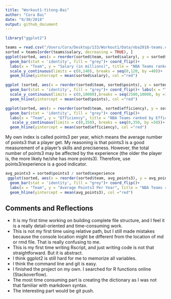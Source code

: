 ```yaml
---
title: "Workout1-Yitong-Bai"
author: "Cora Bai"
date: "9/30/2018"
output: github_document
---
```

```r
library("ggplot2")
```

```r
teams = read.csv("/Users/Cora/Desktop/133/Workout1/Data/nba2018-teams.csv")
sorted = teams[order(teams$salary, decreasing = TRUE), ]
ggplot(sorted, aes(x = reorder(sorted$team, sorted$salary), y = sorted$salary))+ 
  geom_bar(stat = 'identity', fill = "grey")+ coord_flip()+
  labs(x = "Team", y = "Salary (in millions)", title = "NBA Teams ranked by Total Salary")+ 
  scale_y_continuous(limits = c(0,140), breaks = seq(0,120, by =40))+
  geom_hline(yintercept = mean(sorted$salary), col ="red")
```




```r

ggplot (sorted, aes(x = reorder(sorted$team, sorted$points), y = sorted$points)) +
  geom_bar(stat = 'identity', fill = "grey")+ coord_flip()+ labs(x = "Team", y = "Points", title = "NBA Teams ranked by Total Points") + 
  scale_y_continuous(limits = c(0,10000),breaks = seq(2500,10000, by =1500)) +
  geom_hline(yintercept = mean(sorted$points), col ="red")

```
```r
ggplot(sorted, aes(x = reorder(sorted$team, sorted$efficiency), y = sorted$efficiency))+ 
  geom_bar(stat = 'identity', fill = "grey")+ coord_flip()+
  labs(x = "Team", y = "Efficiency", title = "NBA Teams ranked by Efficiency")+ 
   scale_y_continuous(limits = c(0,350), breaks = seq(0,350, by =50))+
  geom_hline(yintercept = mean(sorted$efficiency), col ="red")
```

My own index is called points3 per year, which means the average number of points3 that a player get. My reasoning is that points3 is a good measurement of a player's skills and preciseness. However, the total number of points3 may be affected by the experience (the older the player is, the more likely he/she has more points3). Therefore, use points3/experience is a good indicator. 
```r
avg_points3 = sorted$points3 / sorted$experience
 ggplot(sorted, aes(x = reorder(sorted$team, avg_points3), y = avg_points3))+ 
  geom_bar(stat = 'identity', fill = "grey")+ coord_flip()+
  labs(x = "Team", y = "Average Points3 Per Year", title = "NBA Teams ranked by Points3 Per Year")+ 
  geom_hline(yintercept = mean(avg_points3), col ="red")
```

## Comments and Reflections 
+ It is my first time working on building complete file structure, and I feel it is a really detail-oriented and time-consuming work.
+ This is not my first time using relative path, but I still made mistakes because the console location might be different from the location of md or rmd file. That is really confusing to me.
+ This is my first time writing Rscript, and just writing code is not that straightforward. But it is abstract.
+ I think ggplot2 is still hard for me to memorize all variables.
+ I think the command line and git is easy.
+ I finished the project on my own. I searched for R functions online (Stackoverflow).
+ The most time consuming part is creating the dictionary as I was not that familiar with markdown syntax.
+ The interesting part would be git push.